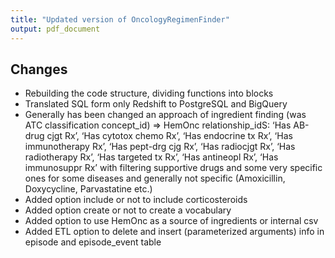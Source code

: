 ---
title: "Updated version of OncologyRegimenFinder"
output: pdf_document
---

## Changes

- Rebuilding the code structure, dividing functions into blocks
- Translated SQL form only Redshift to PostgreSQL and BigQuery 
- Generally has been changed an approach of ingredient finding (was ATC classification concept_id) =>
  HemOnc relationship_idS: 'Has AB-drug cjgt Rx', 'Has cytotox chemo Rx', 'Has endocrine tx Rx',
  'Has immunotherapy Rx',  'Has pept-drg cjg Rx',  'Has radiocjgt Rx',  'Has radiotherapy Rx',
  'Has targeted tx Rx', 'Has antineopl Rx', 'Has immunosuppr Rx' with filtering supportive drugs and some 
  very specific ones for some diseases and generally not specific (Amoxicillin, Doxycycline, Parvastatine etc.)
- Added  option include or not to include corticosteroids 
- Added  option create or not to create a vocabulary
- Added  option to use HemOnc as a source of ingredients or internal csv 
- Added  ETL option to delete and insert (parameterized arguments) info in episode and episode_event table 

